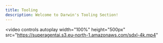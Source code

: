 ```yaml
---
title: Tooling
description: Welcome to Darwin's Tooling Section!
---
```




<Cards>
  <Card
    title="AlphaFold"
    icon="fa-solid fa-key"
    href="/api-reference"
  />
  <Card
    title="RFDiffusion"
    icon="fa-solid fa-stream"
    href="https://www.nextflow.io"
  />
  <Card
    title="FASTQC"
    icon="fa-solid fa-network-wired"
    href="https://snakemake.readthedocs.io/en/stable/"
  />
  <Card
    title="Cell Ranger"
    icon="fa-solid fa-toolbox"
    href="https://docs.python.org/3/"
  />
  <Card
    title="Seurat"
    icon="fa-solid fa-toolbox"
    href="https://docs.python.org/3/"
  />
</Cards>

<video
  controls
  autoplay
  width="100%"
  height="500px"
  src="https://superagentai.s3.eu-north-1.amazonaws.com/sdxl-4k.mp4"
></video>
